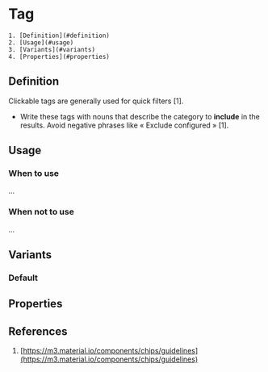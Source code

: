 

<Meta of={ToggleTag} />

# Tag
    1. [Definition](#definition)
    2. [Usage](#usage)
    3. [Variants](#variants)
    4. [Properties](#properties)

## Definition
Clickable tags are generally used for quick filters [1].
- Write these tags with nouns that describe the category to **include** in the results. Avoid negative phrases like « Exclude configured » [1].
<Canvas of={ToggleTag.Default} />

## Usage

### When to use 
...

### When not to use 
...

## Variants

### Default
<Canvas of={ToggleTag.Default} />

## Properties
<ArgTypes of={ToggleTag} />

## References
1. [https://m3.material.io/components/chips/guidelines](https://m3.material.io/components/chips/guidelines)
